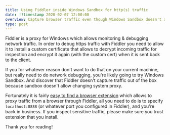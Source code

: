 ```yaml
---
title: Using Fiddler inside Windows Sandbox for http(s) traffic
date: !!timestamp 2020-02-07 12:00:00
overview: Capture browser traffic even though Windows Sandbox doesn't allow changing system proxy
type: post
---
```

Fiddler is a proxy for Windows which allows monitoring & debugging network traffic. In order to debug https traffic with Fiddler you need to allow it to install a custom certificate that allows to decrypt incoming traffic for inspection and encrypt it again (with the custom cert) when it is sent back to the client.

If you for whatever reason don't want to do that on your current machine, but really need to do network debugging, you're likely going to try Windows Sandbox. And discover that Fiddler doesn't capture traffic out of the box because sandbox doesn't allow changing system proxy.

Fortunately it is fairly [easy to find a browser extension](https://duckduckgo.com/?q=browser+proxy+extension) which allows to proxy traffic from a browser through Fiddler, all you need to do is to specify `localhost:8888` (or whatever port you configured in Fiddler), and you're back in business. If you inspect sensitive traffic, please make sure you trust extension that you install.

Thank you for reading!